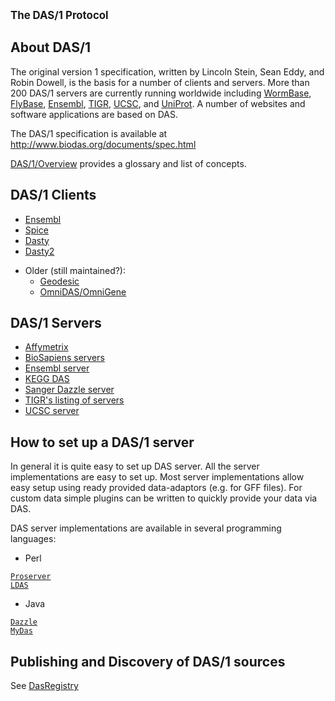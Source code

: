 
<big>'''The DAS/1 Protocol'''</big>

== About DAS/1 ==

The original version 1 specification, written by Lincoln Stein, Sean Eddy, and Robin Dowell, is the basis for a number of clients and servers. More than 200 DAS/1 servers are currently running worldwide including [http://www.wormbase.org/ WormBase], [http://www.flybase.org/ FlyBase], [http://www.ensembl.org/ Ensembl], [http://www.tigr.org/ TIGR],  [http://genome.ucsc.edu/ UCSC], and [http://www.ebi.ac.uk/das-srv/uniprot/das UniProt]. A number of websites and software applications are based on DAS.


The DAS/1 specification is available at http://www.biodas.org/documents/spec.html

[[DAS/1/Overview]] provides a glossary and list of concepts.

== DAS/1 Clients ==

* [http://www.ensembl.org/info/using/external_data/das/index.html Ensembl]
* [http://www.efamily.org.uk/software/dasclients/spice/ Spice]
* [http://www.ebi.ac.uk/das-srv/uniprot/dasty/content?ID=:dis=BioSapiens Dasty]
* [http://www.ebi.ac.uk/~rafael/pre_dasty2/ Dasty2]

* Older (still maintained?):
** [http://biodas.org/geodesic/ Geodesic]
** [http://sourceforge.net/project/showfiles.php?group_id=28453&release_id=60810 OmniDAS/OmniGene]

== DAS/1 Servers ==

* [http://netaffxdas.affymetrix.com/das/ Affymetrix]
* [http://www.biosapiens.info/page.php?page=biosapiensdir BioSapiens servers]
* [http://www.ensembl.org/info/data/external_data/das/ensembl_das.html Ensembl server]
* [http://das.hgc.jp/ KEGG DAS]
* [http://servlet.sanger.ac.uk:8080/das/ Sanger Dazzle server]
* [http://www.tigr.org/tdb/DAS/das_server_list.html TIGR's listing of servers]
* [http://genome.ucsc.edu/FAQ/FAQdownloads#download23 UCSC server]

== How to set up a DAS/1 server ==

In general it is quite easy to set up DAS server. All the server implementations are easy to set up.
Most server implementations allow easy setup using ready provided data-adaptors (e.g. for GFF files).
For custom data simple plugins can be written to quickly provide your data via DAS.

DAS server implementations are available in several programming languages:

* Perl
 [http://www.sanger.ac.uk/proserver/ Proserver]
 [http://biodas.org/servers/LDAS.html LDAS]

* Java
 [http://www.derkholm.net/thomas/dazzle/ Dazzle]
 [http://code.google.com/p/mydas/ MyDas]

== Publishing and Discovery of DAS/1 sources ==

See [[DasRegistry]]
